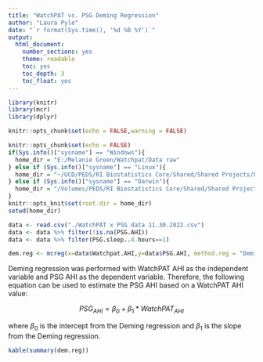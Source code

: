 ```yaml
---
title: "WatchPAT vs. PSG Deming Regression"
author: "Laura Pyle"
date: "`r format(Sys.time(), '%d %B %Y')`"
output:
  html_document:
    number_sections: yes
    theme: readable
    toc: yes
    toc_depth: 3
    toc_float: yes
---
```


```r
library(knitr)
library(mcr)
library(dplyr)

knitr::opts_chunk$set(echo = FALSE,warning = FALSE)

knitr::opts_chunk$set(echo = FALSE)
if(Sys.info()["sysname"] == "Windows"){
  home_dir = "E:/Melanie Green/Watchpat/Data raw"
} else if (Sys.info()["sysname"] == "Linux"){
  home_dir = "~/UCD/PEDS/RI Biostatistics Core/Shared/Shared Projects/Laura/BDC/Projects"
} else if (Sys.info()["sysname"] == "Darwin"){
  home_dir = "/Volumes/PEDS/RI Biostatistics Core/Shared/Shared Projects/Laura/Peds Endo/Melanie Green/Watchpat/Data raw"
}
knitr::opts_knit$set(root.dir = home_dir)
setwd(home_dir)
```

```r
data <- read.csv("./WatchPAT x PSG data 11.30.2022.csv")
data <- data %>% filter(!is.na(PSG.AHI))
data <- data %>% filter(PSG.sleep..4.hours==1)

dem.reg <- mcreg(x=data$Watchpat.AHI,y=data$PSG.AHI, method.reg = "Deming")
```

Deming regression was performed with WatchPAT AHI as the independent variable and PSG AHI as the dependent variable. Therefore, the following equation can be used to estimate the PSG AHI based on a WatchPAT AHI value:

$$PSG_{AHI} = \beta_0 + \beta_1 * WatchPAT_{AHI}$$

where $\beta_0$ is the intercept from the Deming regression and $\beta_1$ is the slope from the Deming regression.

```r
kable(summary(dem.reg))
```

